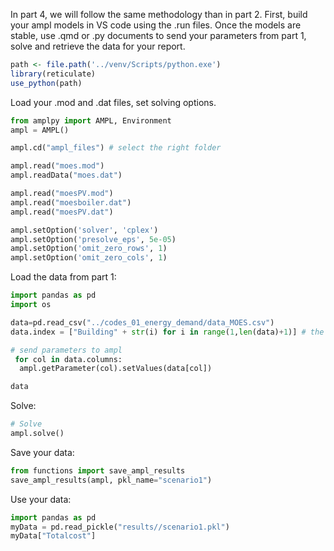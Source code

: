 

In part 4, we will follow the same methodology than in part 2. First, build your ampl models in VS code using the .run files. Once the models are stable, use .qmd or .py documents to send your parameters from part 1, solve and retrieve the data for your report.


```r
path <- file.path('../venv/Scripts/python.exe')
library(reticulate)
use_python(path)
```
Load your .mod and .dat files, set solving options.

```python
from amplpy import AMPL, Environment
ampl = AMPL()

ampl.cd("ampl_files") # select the right folder

ampl.read("moes.mod")
ampl.readData("moes.dat")

ampl.read("moesPV.mod")
ampl.read("moesboiler.dat")
ampl.read("moesPV.dat")

ampl.setOption('solver', 'cplex')
ampl.setOption('presolve_eps', 5e-05)
ampl.setOption('omit_zero_rows', 1)
ampl.setOption('omit_zero_cols', 1)

```


Load the data from part 1:

```python
import pandas as pd
import os

data=pd.read_csv("../codes_01_energy_demand/data_MOES.csv")
data.index = ["Building" + str(i) for i in range(1,len(data)+1)] # the index of the dataframe has to match the values of the set "Buildings" in ampl

# send parameters to ampl
 for col in data.columns:
  ampl.getParameter(col).setValues(data[col])

data

```

Solve:

```python
# Solve
ampl.solve()
```


Save your data:

```python
from functions import save_ampl_results
save_ampl_results(ampl, pkl_name="scenario1")
```

Use your data:

```python
import pandas as pd
myData = pd.read_pickle("results//scenario1.pkl")
myData["Totalcost"]
```













